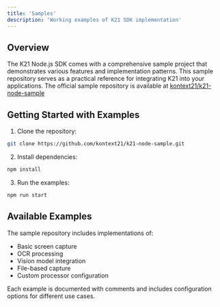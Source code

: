 ```yaml
---
title: 'Samples'
description: 'Working examples of K21 SDK implementation'
---
```


## Overview

The K21 Node.js SDK comes with a comprehensive sample project that demonstrates various features and implementation patterns. This sample repository serves as a practical reference for integrating K21 into your applications. The official sample repository is available at [kontext21/k21-node-sample](https://github.com/kontext21/k21-node-sample)

## Getting Started with Examples

1. Clone the repository:
```bash
git clone https://github.com/kontext21/k21-node-sample.git
```

2. Install dependencies:
```bash
npm install
```

3. Run the examples:
```bash
npm run start
```

## Available Examples

The sample repository includes implementations of:

- Basic screen capture
- OCR processing
- Vision model integration
- File-based capture
- Custom processor configuration

Each example is documented with comments and includes configuration options for different use cases.